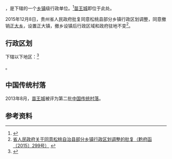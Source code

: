 {{中国乡级行政区|52/06/28/202/000
| 景观照片文件名 = Xinzhai, Zhengda.jpg
| 景观照片描述 = 正大鄉新寨
}}

'''{{PAGENAMEBASE}}'''，是{{PRC admin/fullname|52/06/28/202/000|3}}下辖的一个[[乡镇|乡镇]]级行政单位。<ref>{{PRC admin/ref sgc|{{PRC admin/parent|52/06/28/202/000}}}}</ref>[[苗王城|苗王城]]即位于此处。

2015年12月8日，贵州省人民政府批复同意松桃县部分乡镇行政区划调整，同意撤销[[正大乡|正大乡]]，设置正大镇，撤乡设镇后行政区域和政府驻地不变<ref>[http://www.gzgov.gov.cn/xxgk/zfxxgkpt/szfxxgkml/ztfl/cxjshjbh/201701/t20170106_683883.html 省人民政府关于同意松桃自治县部分乡镇行政区划调整的批复（黔府函〔2015〕299号）] {{webarchive|url=https://web.archive.org/web/20170906040240/http://www.gzgov.gov.cn/xxgk/zfxxgkpt/szfxxgkml/ztfl/cxjshjbh/201701/t20170106_683883.html |date=2017-09-06 }}</ref>。

== 行政区划 ==

{{PAGENAMEBASE}}下辖以下地区：<ref>{{PRC admin/ref sgc|52/06/28/202/000}}</ref>

{{PRC admin/children|52/06/28/202/000}}。

==中国传统村落==
2013年8月，[[苗王城|苗王城]]被评为第二批[[中国传统村落|中国传统村落]]。

== 参考资料 ==

{{reflist}}

{{行政区划小作品}}
{{PRC admin/navcat|52/06/28/202/000}}